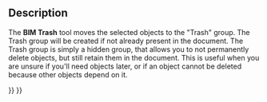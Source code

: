 <languages/>
<translate>

<!--T:1-->
{{Docnav
|[[BIM_TogglePanels|TogglePanels]]
|[[BIM_WPView|WPView]]
|[[BIM_Workbench|BIM]]
|IconL=BIM_TogglePanels.svg
|IconR=BIM_WPView.svg
|IconC=Workbench_BIM.svg
}}

<!--T:2-->
{{GuiCommand
|Name=BIM Trash
|MenuLocation=Utils → Move to Trash
|Workbenches=[[BIM_Workbench|BIM]]
}}

==Description== <!--T:3-->

<!--T:4-->
The '''BIM Trash''' tool moves the selected objects to the "Trash" group. The Trash group will be created if not already present in the document. The Trash group is simply a hidden group, that allows you to not permanently delete objects, but still retain them in the document. This is useful when you are unsure if you'll need objects later, or if an object cannot be deleted because other objects depend on it.


<!--T:5-->
{{Docnav
|[[BIM_TogglePanels|TogglePanels]]
|[[BIM_WPView|WPView]]
|[[BIM_Workbench|BIM]]
|IconL=BIM_TogglePanels.svg
|IconR=BIM_WPView.svg
|IconC=Workbench_BIM.svg
}}

</translate>
{{BIM_Tools_navi{{#translation:}}}}
{{Userdocnavi{{#translation:}}}}